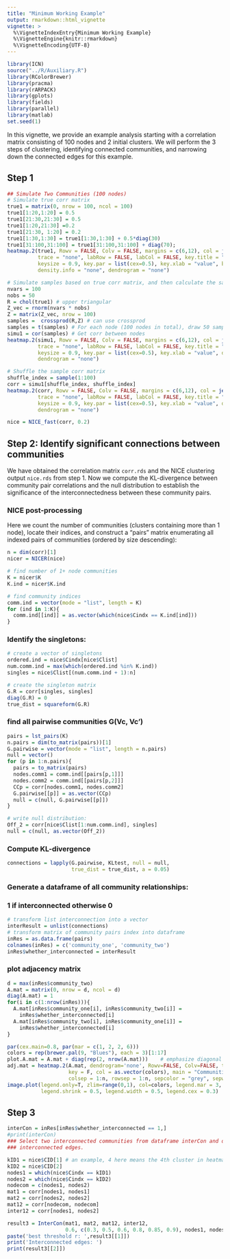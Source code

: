 ```yaml
---
title: "Minimum Working Example"
output: rmarkdown::html_vignette
vignette: >
  %\VignetteIndexEntry{Minimum Working Example}
  %\VignetteEngine{knitr::rmarkdown}
  %\VignetteEncoding{UTF-8}
---
```



```r
library(ICN)
source("../R/Auxiliary.R")
library(RColorBrewer)
library(pracma)
library(rARPACK)
library(gplots)
library(fields)
library(parallel)
library(matlab)
set.seed(1)
```

In this vignette, we provide an example analysis starting with a correlation matrix consisting of 100 nodes and 2 initial clusters. We will perform the 3 steps of clustering, identifying connected communities, and narrowing down the connected edges for this example. 

## Step 1

```r

## Simulate Two Communities (100 nodes)
# Simulate true corr matrix
true1 = matrix(0, nrow = 100, ncol = 100)
true1[1:20,1:20] = 0.5
true1[21:30,21:30] = 0.5
true1[1:20,21:30] =0.2
true1[21:30, 1:20] = 0.2
true1[1:30,1:30] = true1[1:30,1:30] + 0.5*diag(30)
true1[31:100,31:100] = true1[31:100,31:100] + diag(70);
heatmap.2(true1, Rowv = FALSE, Colv = FALSE, margins = c(6,12), col = jet.colors(100), 
          trace = "none", labRow = FALSE, labCol = FALSE, key.title = "Color Key", 
          keysize = 0.9, key.par = list(cex=0.5), key.xlab = "value", breaks=seq(0,1,0.01),
          density.info = "none", dendrogram = "none")

# Simulate samples based on true corr matrix, and then calculate the sample corr matrix.
nvars = 100
nobs = 50
R = chol(true1) # upper triangular
Z_vec = rnorm(nvars * nobs)
Z = matrix(Z_vec, nrow = 100)
samples =  crossprod(R,Z) # can use crossprod
samples = t(samples) # For each node (100 nodes in total), draw 50 samples.
simu1 = cor(samples) # Get corr between nodes
heatmap.2(simu1, Rowv = FALSE, Colv = FALSE, margins = c(6,12), col = jet.colors(100), 
          trace = "none", labRow = FALSE, labCol = FALSE, key.title = "Color Key", 
          keysize = 0.9, key.par = list(cex=0.5), key.xlab = "value", density.info = "none", 
          dendrogram = "none")

# Shuffle the sample corr matrix
shuffle_index = sample(1:100)
corr = simu1[shuffle_index, shuffle_index]
heatmap.2(corr, Rowv = FALSE, Colv = FALSE, margins = c(6,12), col = jet.colors(100), 
          trace = "none", labRow = FALSE, labCol = FALSE, key.title = "Color Key", 
          keysize = 0.9, key.par = list(cex=0.5), key.xlab = "value", density.info = "none", 
          dendrogram = "none")

nice = NICE_fast(corr, 0.2)
```

## Step 2: Identify significant connections between communities

We have obtained the correlation matrix `corr.rds` and the NICE clustering output `nice.rds` from step 1. Now we compute the KL-divergence between community pair correlations and the null distribution to establish the significance of the interconnectedness between these community pairs. 

### NICE post-processing

Here we count the number of communities (clusters containing more than 1 node), locate their indices, and construct a "pairs" matrix enumerating all indexed pairs of communities (ordered by size descending):

```r
n = dim(corr)[1]
nicer = NICER(nice)

# find number of 1+ node communities
K = nicer$K
K.ind = nicer$K.ind

# find community indices
comm.ind = vector(mode = "list", length = K)
for (ind in 1:K){
  comm.ind[[ind]] = as.vector(which(nice$Cindx == K.ind[ind]))
}
```


### Identify the singletons:

```r
# create a vector of singletons
ordered.ind = nice$Cindx[nice$Clist]
num.comm.ind = max(which(ordered.ind %in% K.ind))
singles = nice$Clist[(num.comm.ind + 1):n]  

# create the singleton matrix
G.R = corr[singles, singles]
diag(G.R) = 0
true_dist = squareform(G.R) 
```

### find all pairwise communities G(Vc, Vc')

```r
pairs = lst_pairs(K)
n.pairs = dim(to_matrix(pairs))[1]
G.pairwise = vector(mode = "list", length = n.pairs)
null = vector()
for (p in 1:n.pairs){
  pairs = to_matrix(pairs)
  nodes.comm1 = comm.ind[[pairs[p,1]]]
  nodes.comm2 = comm.ind[[pairs[p,2]]]
  CCp = corr[nodes.comm1, nodes.comm2] 
  G.pairwise[[p]] = as.vector(CCp)     
  null = c(null, G.pairwise[[p]])
}

# write null distribution: 
Off_2 = corr[nice$Clist[1:num.comm.ind], singles]
null = c(null, as.vector(Off_2))
```


###  Compute KL-divergence
```r
connections = lapply(G.pairwise, KLtest, null = null,
                     true_dist = true_dist, a = 0.05)
```

### Generate a dataframe of all community relationships: 
### 1 if interconnected otherwise 0
```r
# transform list interconnection into a vector
interResult = unlist(connections)
# transform matrix of community pairs index into dataframe
inRes = as.data.frame(pairs)
colnames(inRes) = c('community_one', 'community_two')
inRes$whether_interconnected = interResult
```

### plot adjacency matrix


```r
d = max(inRes$community_two)
A.mat = matrix(0, nrow = d, ncol = d)
diag(A.mat) = 1
for(i in c(1:nrow(inRes))){
  A.mat[inRes$community_one[i], inRes$community_two[i]] = 
    inRes$whether_interconnected[i]
  A.mat[inRes$community_two[i], inRes$community_one[i]] = 
    inRes$whether_interconnected[i]
}

par(cex.main=0.8, par(mar = c(1, 2, 2, 6)))
colors = rep(brewer.pal(9, "Blues"), each = 3)[1:17]
plot.A.mat = A.mat + diag(rep(2, nrow(A.mat)))    # emphasize diagonal in plot
adj.mat = heatmap.2(A.mat, dendrogram='none', Rowv=FALSE, Colv=FALSE, trace='none', 
                    key = F, col = as.vector(colors), main = "Communities Interconnection", 
                    colsep = 1:n, rowsep = 1:n, sepcolor = "grey", sepwidth=c(0.005,0.005))
image.plot(legend.only=T, zlim=range(0,1), col=colors, legend.mar = 3, 
           legend.shrink = 0.5, legend.width = 0.5, legend.cex = 0.3)
```


## Step 3

```r
interCon = inRes[inRes$whether_interconnected == 1,]
#print(interCon)
### Select two interconnected communities from dataframe interCon and detect
### interconnected edges.

kID1 = nice$CID[1] # an example, 4 here means the 4th cluster in heatmap.
kID2 = nice$CID[2]
nodes1 = which(nice$Cindx == kID1)
nodes2 = which(nice$Cindx == kID2)
nodecom = c(nodes1, nodes2)
mat1 = corr[nodes1, nodes1]
mat2 = corr[nodes2, nodes2]
mat12 = corr[nodecom, nodecom]
inter12 = corr[nodes1, nodes2]

result3 = InterCon(mat1, mat2, mat12, inter12, 
                   0.6, c(0.3, 0.5, 0.6, 0.8, 0.85, 0.9), nodes1, nodes2)
paste('best threshold r: ',result3[[1]])
print('Interconnected edges: ')
print(result3[[2]])
```